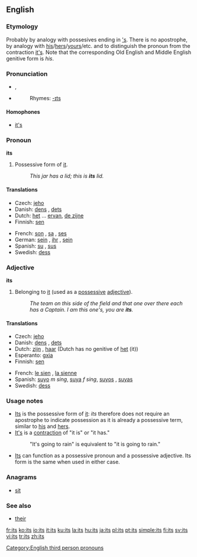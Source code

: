 {{wikipedia}}
==English==

{{rank|upon|may|about|72|its|time|only|like}}

===Etymology===
Probably by analogy with possesives ending in [['s]].  There is no apostrophe, by analogy with [[his]]/[[hers]]/[[yours]]/etc. and to distinguish the pronoun from the contraction [[it's]].  Note that the corresponding Old English and Middle English genitive form is ''his''.

===Pronunciation===
* {{IPA|/ɪts/}}, {{SAMPA|/Its/}}
* {{audio|en-us-its.ogg|Audio (US)}}
*: Rhymes: [[Rhymes:English:-ɪts|-ɪts]]

====Homophones====
* [[it's]]

===Pronoun===
'''its'''

# Possessive form of [[it]].
#: ''This jar has a lid; this is '''its''' lid.''

====Translations====
{{trans-top|possessive of it}}
* Czech: [[jeho]]
* Danish: [[dens]] {{c}}, [[dets]] {{n}}
* Dutch: [[ervan|het]] ... [[ervan]], [[de zijne]]
* Finnish: [[sen#Finnish|sen]]
{{trans-mid}}
* French: [[son]] {{m}}, [[sa]] {{f}}, [[ses]] {{p}}
* German: [[sein]] {{m}}, [[ihr]] {{f}}, [[sein]] {{m}}
* Spanish: [[su]] {{s}}, [[sus]] {{p}}
* Swedish: [[dess]]
{{trans-bottom}}

===Adjective===
'''its'''

# Belonging to [[it]] (used as a [[possessive adjective|possessive]] [[adjective]]).
#: ''The team on this side of the field and that one over there each has a Captain.  I am this one's, you are '''its'''.''

====Translations====
{{trans-top|belonging to it}}
* Czech: [[jeho]]
* Danish: [[dens]] {{c}}, [[dets]] {{n}}
* Dutch: [[zijn]] {{m}}, [[haar]] {{f}} (Dutch has no genitive of [[het]] (it))
* Esperanto: [[gxia]]
* Finnish: [[sen#Finnish|sen]]
{{trans-mid}}
* French: [[le sien]] {{m}}, [[la sienne]] {{f}}
* Spanish: [[suyo]] ''m sing'', [[suya]] ''f sing'', [[suyos]] {{m|p}}, [[suyas]] {{f|p}}
* Swedish: [[dess]]
{{trans-bottom}}

===Usage notes===
* [[Its]] is the possessive form of [[it]]: ''its'' therefore does not require an apostrophe to indicate possession as it is already a possessive term, similar to [[his]] and [[hers]].
* [[It's]] is a [[contraction]] of "it is" or "it has."
*: "It's going to rain" is equivalent to "it is going to rain."
* [[Its]] can function as a possessive pronoun and a possessive adjective.  Its form is the same when used in either case.

===Anagrams===
* [[sit]]

===See also===
* [[their]]

[[Category:English third person pronouns]]

[[fr:its]]
[[ko:its]]
[[io:its]]
[[it:its]]
[[ku:its]]
[[la:its]]
[[hu:its]]
[[ja:its]]
[[pl:its]]
[[pt:its]]
[[simple:its]]
[[fi:its]]
[[sv:its]]
[[vi:its]]
[[tr:its]]
[[zh:its]]